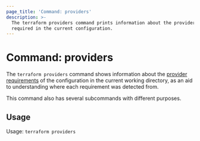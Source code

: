 ```yaml
---
page_title: 'Command: providers'
description: >-
  The terraform providers command prints information about the providers
  required in the current configuration.
---
```


# Command: providers

The `terraform providers` command shows information about the
[provider requirements](/language/providers/requirements) of the
configuration in the current working directory, as an aid to understanding
where each requirement was detected from.

This command also has several subcommands with different purposes.

## Usage

Usage: `terraform providers`
